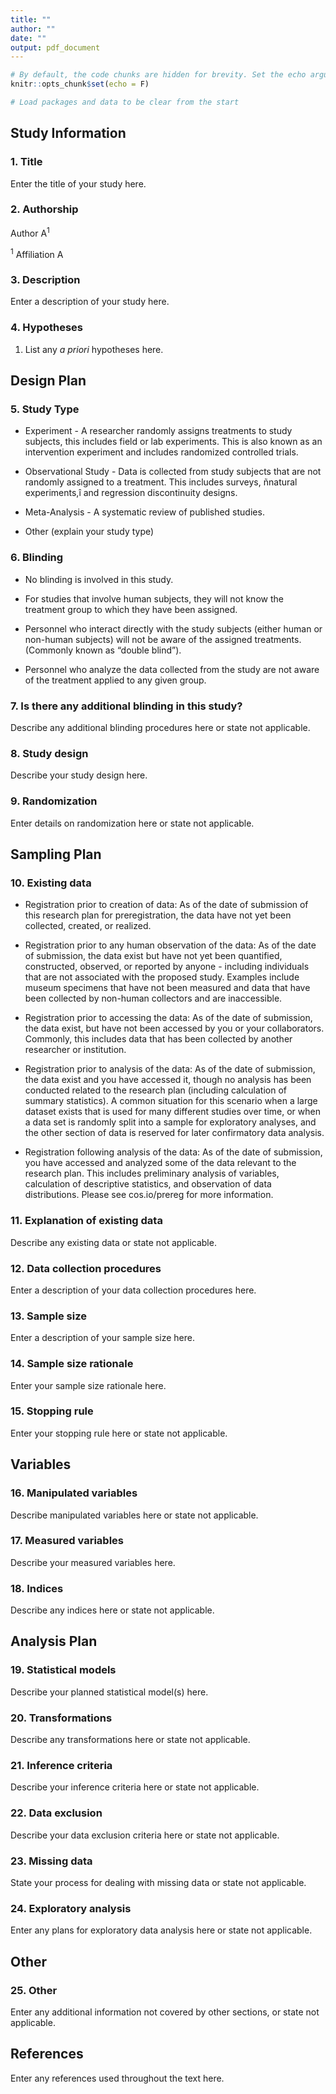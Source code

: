 ```yaml
---
title: ""
author: ""
date: ""
output: pdf_document
---
```


```r
# By default, the code chunks are hidden for brevity. Set the echo argument to TRUE for blocks you want to share the code in the output for. 
knitr::opts_chunk$set(echo = F)
```

```r
# Load packages and data to be clear from the start


```

<!-- 
The text surrounded by these arrows is for your information and is hidden when the final document is knitted.
-->

## Study Information

### 1.	Title 

<!-- 
Provide the working title of your study. It may be the same title that you submit for publication of your final manuscript, but it is not a requirement.

Example: Effect of sugar on brownie tastiness. 

More info: The title should be a specific and informative description of a project. Vague titles such as 'Fruit fly preregistration plan' are not appropriate.
-->

Enter the title of your study here. 

### 2.	Authorship

<!--
List authors and affiliations as applicable. Placing a number or letter in upward arrows, (e.g. ^2^) creates a superscript
--> 

Author A^1^ 

^1^ Affiliation A

### 3. Description

<!--
Please give a brief description of your study, including some background, the purpose of the of the study, or broad research questions. 

Example: Though there is strong evidence to suggest that sugar affects taste preferences, the effect has never been demonstrated in brownies. Therefore, we will measure taste preference for four different levels of sugar concentration in a standard brownie recipe to determine if the effect exists in this pastry. 

More info: The description should be no longer than the length of an abstract. It can give some context for the proposed study, but great detail is not needed here for your preregistration. 
-->

Enter a description of your study here.

### 4.	Hypotheses

<!-- 
List specific, concise, and testable hypotheses. Please state if the hypotheses are directional or non-directional. If directional, state the direction. A predicted effect is also appropriate here. If a specific interaction or moderation is important to your research, you can list that as a separate hypothesis. 

Example: If taste affects preference, then mean preference indices will be higher with higher concentrations of sugar. 
-->

1. List any *a priori* hypotheses here.
 
## Design Plan

<!-- 
In this section, you will be asked to describe the overall design of your study. Remember that this research plan is designed to register a single study, so if you have multiple experimental designs, please complete a separate preregistration. 
-->

### 5.	Study Type 

<!-- 
Delete all that do not apply.
-->

- Experiment - A researcher randomly assigns treatments to study subjects, this includes field or lab experiments. This is also known as an intervention experiment and includes randomized controlled trials.

- Observational Study - Data is collected from study subjects that are not randomly assigned to a treatment. This includes surveys, ñnatural experiments,î and regression discontinuity designs.

- Meta-Analysis - A systematic review of published studies.

- Other (explain your study type)

### 6.	Blinding

<!-- 
Blinding describes who is aware of the experimental manipulations within a study. Delete all that do not apply. 
-->

- No blinding is involved in this study.

- For studies that involve human subjects, they will not know the treatment group to which they have been assigned.

- Personnel who interact directly with the study subjects (either human or non-human subjects) will not be aware of the assigned treatments. (Commonly known as “double blind”).

- Personnel who analyze the data collected from the study are not aware of the treatment applied to any given group.

### 7.	Is there any additional blinding in this study?

<!-- 
Describe any additional blinding procedures that were not covered by the options above. 
-->

Describe any additional blinding procedures here or state not applicable. 

### 8.	Study design

<!-- 
Describe your study design. Examples include two-group, factorial, randomized block, and repeated measures. Is it a between (unpaired), within-subject (paired), or mixed design? Describe any counterbalancing required. Typical study designs for observation studies include cohort, cross sectional, and case-control studies.

Example: We have a between subjects design with 1 factor (sugar by mass) with 4 levels. 

More info: This question has a variety of possible answers. The key is for a researcher to be as detailed as is necessary given the specifics of their design. Be careful to determine if every parameter has been specified in the description of the study design. There may be some overlap between this question and the following questions. That is OK, as long as sufficient detail is given in one of the areas to provide all of the requested information. For example, if the study design describes a complete factorial, 2 X 3 design and the treatments and levels are specified previously, you do not have to repeat that information. 
-->

Describe your study design here. 

### 9.	Randomization

<!-- 
If you are doing a randomized study, how will you randomize, and at what level?

Example: We will use block randomization, where each participant will be randomly assigned to one of the four equally sized, predetermined blocks. The random number list used to create these four blocks will be created using the web applications available at http://random.org. 

More info: Typical randomization techniques include: simple, block, stratified, and adaptive covariate randomization. If randomization is required for the study, the method should be specified here, not simply the source of random numbers.
-->

Enter details on randomization here or state not applicable. 

## Sampling Plan 

<!-- 
In this section we’ll ask you to describe how you plan to collect samples, as well as the number of samples you plan to collect and your rationale for this decision. Please keep in mind that the data described in this section should be the actual data used for analysis, so if you are using a subset of a larger dataset, please describe the subset that will actually be used in your study. 
-->

### 10. Existing data

<!-- 
Preregistration is designed to make clear the distinction between confirmatory tests, specified prior to seeing the data, and exploratory analyses conducted after observing the data. Therefore, creating a research plan in which existing data will be used presents unique challenges. Please select the description that best describes your situation. Please do not hesitate to contact the COS if you have questions about how to answer this question (prereg@cos.io). 

Delete all that do not apply. 
-->

- Registration prior to creation of data: As of the date of submission of this research plan for preregistration, the data have not yet been collected, created, or realized. 

- Registration prior to any human observation of the data: As of the date of submission, the data exist but have not yet been quantified, constructed, observed, or reported by anyone - including individuals that are not associated with the proposed study. Examples include museum specimens that have not been measured and data that have been collected by non-human collectors and are inaccessible.

- Registration prior to accessing the data: As of the date of submission, the data exist, but have not been accessed by you or your collaborators. Commonly, this includes data that has been collected by another researcher or institution.

- Registration prior to analysis of the data: As of the date of submission, the data exist and you have accessed it, though no analysis has been conducted related to the research plan (including calculation of summary statistics). A common situation for this scenario when a large dataset exists that is used for many different studies over time, or when a data set is randomly split into a sample for exploratory analyses, and the other section of data is reserved for later confirmatory data analysis.

- Registration following analysis of the data: As of the date of submission, you have accessed and analyzed some of the data relevant to the research plan. This includes preliminary analysis of variables, calculation of descriptive statistics, and observation of data distributions. Please see cos.io/prereg for more information. 

### 11.	Explanation of existing data

<!-- 
If you indicate that you will be using some data that already exist in this study, please describe the steps you have taken to assure that you are unaware of any patterns or summary statistics in the data. This may include an explanation of how access to the data has been limited, who has observed the data, or how you have avoided observing any analysis of the specific data you will use in your study. 

Example: An appropriate instance of using existing data would be collecting a sample size much larger than is required for the study, using a small portion of it to conduct exploratory analysis, and then registering one particular analysis that showed promising results. After registration, conduct the specified analysis on that part of the dataset that had not been investigated by the researcher up to that point. 

More info: An appropriate instance of using existing data would be collecting a sample size much larger than is required for the study, using a small portion of it to conduct exploratory analysis, and then registering one particular analysis that showed promising results. After registration, conduct the specified analysis on that part of the dataset that had not been investigated by the researcher up to that point. 
-->

Describe any existing data or state not applicable. 

### 12.	Data collection procedures

<!-- 
Please describe the process by which you will collect your data. If you are using human subjects, this should include the population from which you obtain subjects, recruitment efforts, payment for participation, how subjects will be selected for eligibility from the initial pool (e.g. inclusion and exclusion rules), and your study timeline. For studies that donÍt include human subjects, include information about how you will collect samples, duration of data gathering efforts, source or location of samples, or batch numbers you will use. 

Example: Participants will be recruited through advertisements at local pastry shops. Participants will be paid $10 for agreeing to participate (raised to $30 if our sample size is not reached within 15 days of beginning recruitment). Participants must be at least 18 years old and be able to eat the ingredients of the pastries.

More information: The answer to this question requires a specific set of instructions so that another person could repeat the data collection procedures and recreate the study population. Alternatively, if the study population would be unable to be reproduced because it relies on a specific set of circumstances unlikely to be recreated (e.g., a community of people from a specific time and location), the criteria and methods for creating the group and the rationale for this unique set of subjects should be clear. 
--> 

Enter a description of your data collection procedures here. 

### 13.	Sample size

<!-- 
Describe the sample size of your study. How many units will be analyzed in the study? This could be the number of people, birds, classrooms, plots, interactions, or countries included. If the units are not individuals, then describe the size requirements for each unit. If you are using a clustered or multilevel design, how many units are you collecting at each level of the analysis?

Example: Our target sample size is 280 participants. We will attempt to recruit up to 320, assuming that not all will complete the total task. 

More information: For some studies, this will simply be the number of samples or the number of clusters. For others, this could be an expected range, minimum, or maximum number. 
-->

Enter a description of your sample size here. 

### 14. Sample size rationale 

<!-- 
This could include a power analysis or an arbitrary constraint such as time, money, or personnel.

Example: We used the software program G*Power to conduct a power analysis. Our goal was to obtain .95 power to detect a medium effect size of .25 at the standard .05 alpha error probability. 

More information: This gives you an opportunity to specifically state how the sample size will be determined. A wide range of possible answers is acceptable; remember that transparency is more important than principled justifications. If you state any reason for a sample size upfront, it is better than stating no reason and leaving the reader to “fill in the blanks.” Acceptable rationales include: a power analysis, an arbitrary number of subjects, or a number based on time or monetary constraints. 
-->

Enter your sample size rationale here. 

### 15. Stopping rule 

<!-- 
If your data collection procedures do not give you full control over your exact sample size, specify how you will decide when to terminate your data collection. 

Example: We will post participant sign-up slots by week on the preceding Friday night, with 20 spots posted per week. We will post 20 new slots each week if, on that Friday night, we are below 320 participants. 

More information: You may specify a stopping rule based on p-values only in the specific case of sequential analyses with pre-specified checkpoints, alphas levels, and stopping rules. Unacceptable rationales include stopping based on p-values if checkpoints and stopping rules are not specified. If you have control over your sample size, then including a stopping rule is not necessary, though it must be clear in this question or a previous question how an exact sample size is attained. 
-->

Enter your stopping rule here or state not applicable. 

## Variables 

<!-- 
In this section you can describe all variables (both manipulated and measured variables) that will later be used in your confirmatory analysis plan. In your analysis plan, you will have the opportunity to describe how each variable will be used. If you have variables which you are measuring for exploratory analyses, you are not required to list them, though you are permitted to do so. 
-->

### 16. Manipulated variables

<!-- 
Describe all variables you plan to manipulate and the levels or treatment arms of each variable. This is not applicable to any observational study. 

Example: We manipulated the percentage of sugar by mass added to brownies. The four levels of this categorical variable are: 15%, 20%, 25%, or 40% cane sugar by mass. 

More information: For any experimental manipulation, you should give a precise definition of each manipulated variable. This must include a precise description of the levels at which each variable will be set, or a specific definition for each categorical treatment. For example, “loud or quiet,” should instead give either a precise decibel level or a means of recreating each level. 'Presence/absence' or 'positive/negative' is an acceptable description if the variable is precisely described.
-->

Describe manipulated variables here or state not applicable. 

### 17. Measured variables 

<!-- 
Describe each variable that you will measure. This will include outcome measures, as well as any predictors or covariates that you will measure. You do not need to include any variables that you plan on collecting if they are not going to be included in the confirmatory analyses of this study.

Example: The single outcome variable will be the perceived tastiness of the single brownie each participant will eat. We will measure this by asking participants ‘How much did you enjoy eating the brownie’ (on a scale of 1-7, 1 being ‘not at all’, 7 being ‘a great deal’) and ‘How good did the brownie taste’ (on a scale of 1-7, 1 being ‘very bad’, 7 being ‘very good’). 

More information: Observational studies and meta-analyses will include only measured variables. As with the previous questions, the answers here must be precise. For example, 'intelligence,' 'accuracy,' 'aggression,' and 'color' are too vague. Acceptable alternatives could be 'IQ as measured by Wechsler Adult Intelligence Scale' 'percent correct,' 'number of threat displays,' and 'percent reflectance at 400 nm.'
-->

Describe your measured variables here.

### 18. Indices 

<!-- 
If any measurements are  going to be combined into an index (or even a mean), what measures will you use and how will they be combined? Include either a formula or a precise description of your method. If your are using a more complicated statistical method to combine measures (e.g. a factor analysis), you can note that here but describe the exact method in the analysis plan section.

Example: We will take the mean of the two questions above to create a single measure of ‘brownie enjoyment.’ 

More information: If you are using multiple pieces of data to construct a single variable, how will this occur? Both the data that are included and the formula or weights for each measure must be specified. Standard summary statistics, such as “means” do not require a formula, though more complicated indices require either the exact formula or, if it is an established index in the field, the index must be unambiguously defined. For example, “biodiversity index” is too broad, whereas “Shannon’s biodiversity index” is appropriate. 
-->

Describe any indices here or state not applicable.

## Analysis Plan

<!-- 
You may describe one or more confirmatory analysis in this preregistration. Please remember that all analyses specified below must be reported in the final article, and any additional analyses must be noted as exploratory or hypothesis generating.

A confirmatory analysis plan must state up front which variables are predictors (independent) and which are the outcomes (dependent), otherwise it is an exploratory analysis. You are allowed to describe any exploratory work here, but a clear confirmatory analysis is required. 
-->

### 19. Statistical models

<!-- 
What statistical model will you use to test each hypothesis? Please include the type of model (e.g. ANOVA, multiple regression, SEM, etc) and the specification of the model (this includes each variable that will be included as predictors, outcomes, or covariates). Please specify any interactions, subgroup analyses, pairwise or complex contrasts, or follow-up tests from omnibus tests. If you plan on using any positive controls, negative controls, or manipulation checks you may mention that here. Remember that any test not included here must be noted as an exploratory test in your final article. 

Example:  We will use a one-way between subjects ANOVA to analyze our results. The manipulated, categorical independent variable is 'sugar' whereas the dependent variable is our taste index. 

More information: This is perhaps the most important and most complicated question within the preregistration. As with all of the other questions, the key is to provide a specific recipe for analyzing the collected data. Ask yourself: is enough detail provided to run the same analysis again with the information provided by the user? Be aware for instances where the statistical models appear specific, but actually leave openings for the precise test. See the following examples: 

If someone specifies a 2x3 ANOVA with both factors within subjects, there is still flexibility with the various types of ANOVAs that could be run. Either a repeated measures ANOVA (RMANOVA) or a multivariate ANOVA (MANOVA) could be used for that design, which are two different tests. 
If you are going to perform a sequential analysis and check after 50, 100, and 150 samples, you must also specify the p-values you’ll test against at those three points.
-->

Describe your planned statistical model(s) here. 

### 20. Transformations 

<!-- 
If you plan on transforming, centering, recoding the data, or will require a coding scheme for categorical variables, please describe that process.

Example: The “Effect of sugar on brownie tastiness” does not require any additional transformations. However, if it were using a regression analysis and each level of sweet had been categorically described (e.g. not sweet, somewhat sweet, sweet, and very sweet), ‘sweet’ could be dummy coded with ‘not sweet’ as the reference category. 

More information: If any categorical predictors are included in a regression, indicate how those variables will be coded (e.g. dummy coding, summation coding, etc.) and what the reference category will be. 
-->

Describe any transformations here or state not applicable.

### 21. Inference criteria 

<!-- 
What criteria will you use to make inferences? Please describe the information youÍll use (e.g. p-values, bayes factors, specific model fit indices), as well as cut-off criterion, where appropriate. Will you be using one or two tailed tests for each of your analyses? If you are comparing multiple conditions or testing multiple hypotheses, will you account for this?

Example: We will use the standard p<.05 criteria for determining if the ANOVA and the post hoc test suggest that the results are significantly different from those expected if the null hypothesis were correct. The post-hoc Tukey-Kramer test adjusts for multiple comparisons. 

More information: P-values, confidence intervals, and effect sizes are standard means for making an inference, and any level is acceptable, though some criteria must be specified in this or previous fields. Bayesian analyses should specify a Bayes factor or a credible interval. If you are selecting models, then how will you determine the relative quality of each? In regards to multiple comparisons, this is a question with few “wrong” answers. In other words, transparency is more important than any specific method of controlling the false discovery rate or false error rate. One may state an intention to report all tests conducted or one may conduct a specific correction procedure; either strategy is acceptable.
-->

Describe your inference criteria here or state not applicable.

### 22. Data exclusion 

<!-- 
How will you determine what data or samples, if any, to exclude from your analyses? How will outliers be handled? Will you use any awareness check?

Example: No checks will be performed to determine eligibility for inclusion besides verification that each subject answered each of the three tastiness indices. Outliers will be included in the analysis. 

More information: Any rule for excluding a particular set of data is acceptable. One may describe rules for excluding a participant or for identifying outlier data.
-->

Describe your data exclusion criteria here or state not applicable.

### 23. Missing data

<!-- 
How will you deal with incomplete or missing data?

Example: If a subject does not complete any of the three indices of tastiness, that subject will not be included in the analysis.

More information: Any relevant explanation is acceptable. As a final reminder, remember that the final analysis must follow the specified plan, and deviations must be either strongly justified or included as a separate, exploratory analysis. 
--> 

State your process for dealing with missing data or state not applicable.

### 24. Exploratory analysis

<!-- 
If you plan to explore your data set to look for unexpected differences or relationships, you may describe those tests here. An exploratory test is any test where a prediction is not made up front, or there are multiple possible tests that you are going to use. A statistically significant finding in an exploratory test is a great way to form a new confirmatory hypothesis, which could be registered at a later time. 

Example: We expect that certain demographic traits may be related to taste preferences. Therefore, we will look for relationships between demographic variables (age, gender, income, and marital status) and the primary outcome measures of taste preferences.
-->

Enter any plans for exploratory data analysis here or state not applicable.

## Other 

### 25. Other 

<!-- 
If there is any additional information that you feel needs to be included in your preregistration, please enter it here. Literature cited, disclosures of any related work such as replications or work that uses the same data, or other context that will be helpful for future readers would be appropriate here. 
-->

Enter any additional information not covered by other sections, or state not applicable. 

## References 

Enter any references used throughout the text here.
